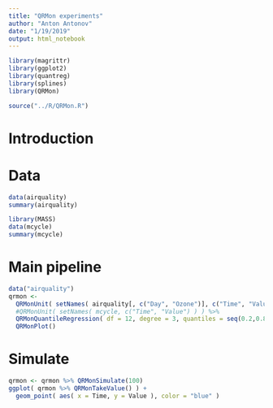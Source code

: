 ```yaml
---
title: "QRMon experiments"
author: "Anton Antonov"
date: "1/19/2019"
output: html_notebook
---
```


```r
library(magrittr)
library(ggplot2)
library(quantreg)
library(splines)
library(QRMon)
```


```r
source("../R/QRMon.R")
```

# Introduction

# Data

```r
data(airquality)
summary(airquality)
```

```r
library(MASS)
data(mcycle)
summary(mcycle)
```

# Main pipeline

```r
data("airquality")
qrmon <-
  QRMonUnit( setNames( airquality[, c("Day", "Ozone")], c("Time", "Value") ) ) %>%
  #QRMonUnit( setNames( mcycle, c("Time", "Value") ) ) %>%
  QRMonQuantileRegression( df = 12, degree = 3, quantiles = seq(0.2,0.8,0.2) ) %>% 
  QRMonPlot()
```

# Simulate

```r
qrmon <- qrmon %>% QRMonSimulate(100)
ggplot( qrmon %>% QRMonTakeValue() ) +
  geom_point( aes( x = Time, y = Value ), color = "blue" )
```

